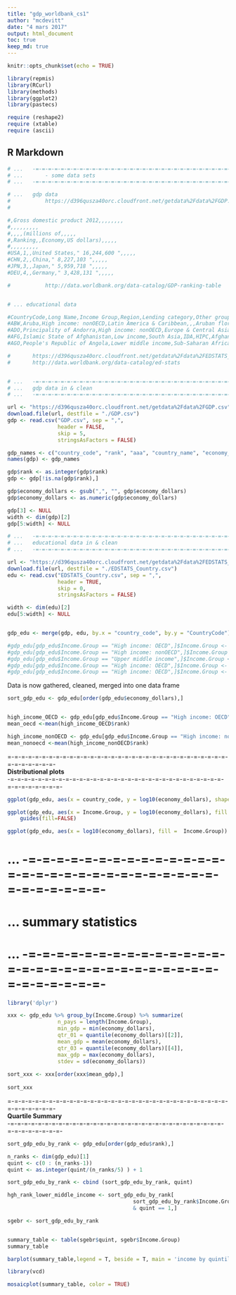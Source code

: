 ```yaml
---
title: "gdp_worldbank_cs1"
author: "mcdevitt"
date: "4 mars 2017"
output: html_document
toc: true
keep_md: true
---
```



```r
knitr::opts_chunk$set(echo = TRUE)

library(repmis)
library(RCurl)
library(methods)
library(ggplot2)
library(pastecs)

require (reshape2)
require (xtable)
require (ascii)

```


## R Markdown


```r

# ...	-=-=-=-=-=-=-=-=-=-=-=-=-=-=-=-=-=-=-=-=-=-=-=-=-=-=-=-=-=-=-=-=-=-=-=-=-
# ...		- some data sets
# ...	-=-=-=-=-=-=-=-=-=-=-=-=-=-=-=-=-=-=-=-=-=-=-=-=-=-=-=-=-=-=-=-=-=-=-=-=-

# ...	gdp data
#			https://d396qusza40orc.cloudfront.net/getdata%2Fdata%2FGDP.csv
#

#,Gross domestic product 2012,,,,,,,,
#,,,,,,,,,
#,,,,(millions of,,,,,
#,Ranking,,Economy,US dollars),,,,,
#,,,,,,,,,
#USA,1,,United States," 16,244,600 ",,,,,
#CHN,2,,China," 8,227,103 ",,,,,
#JPN,3,,Japan," 5,959,718 ",,,,,
#DEU,4,,Germany," 3,428,131 ",,,,,

#			http://data.worldbank.org/data-catalog/GDP-ranking-table


# ... educational data

#CountryCode,Long Name,Income Group,Region,Lending category,Other groups,Currency Unit,Latest population census,Latest household survey,Special Notes,National accounts base year,National accounts reference year,System of National Accounts,SNA price valuation,Alternative conversion factor,PPP survey year,Balance of Payments Manual in use,External debt Reporting status,System of trade,Government Accounting concept,IMF data dissemination standard,Source of most recent Income and expenditure data,Vital registration complete,Latest agricultural census,Latest industrial data,Latest trade data,Latest water withdrawal data,2-alpha code,WB-2 code,Table Name,Short Name
#ABW,Aruba,High income: nonOECD,Latin America & Caribbean,,,Aruban florin,2000,,,1995,,,,,,,,Special,,,,,,,2008,,AW,AW,Aruba,Aruba
#ADO,Principality of Andorra,High income: nonOECD,Europe & Central Asia,,,Euro,Register based,,,,,,,,,,,General,,,,Yes,,,2006,,AD,AD,Andorra,Andorra
#AFG,Islamic State of Afghanistan,Low income,South Asia,IDA,HIPC,Afghan afghani,1979,"MICS, 2003",Fiscal year end: March 20; reporting period for national accounts data: FY.,2002/2003,,,VAB,,,,Actual,General,Consolidated,GDDS,,,,,2008,2000,AF,AF,Afghanistan,Afghanistan
#AGO,People's Republic of Angola,Lower middle income,Sub-Saharan Africa,IDA,,Angolan kwanza,1970,"MICS, 2001, MIS, 2006/07",,1997,,,VAP,1991-96,2005,BPM5,Actual,Special,,GDDS,"IHS, 2000",,1964-65,,1991,2000,AO,AO,Angola,Angola

#		https://d396qusza40orc.cloudfront.net/getdata%2Fdata%2FEDSTATS_Country.csv
#		http://data.worldbank.org/data-catalog/ed-stats


# ...	-=-=-=-=-=-=-=-=-=-=-=-=-=-=-=-=-=-=-=-=-=-=-=-=-=-=-=-=-=-=-=-=-=-=-=-=-
# ...	gdp data in & clean
# ...	-=-=-=-=-=-=-=-=-=-=-=-=-=-=-=-=-=-=-=-=-=-=-=-=-=-=-=-=-=-=-=-=-=-=-=-=-

url <- "https://d396qusza40orc.cloudfront.net/getdata%2Fdata%2FGDP.csv"
download.file(url, destfile = "./GDP.csv")
gdp <- read.csv("GDP.csv", sep = ",",
				header = FALSE,
				skip = 5,
				stringsAsFactors = FALSE)

gdp_names <- c("country_code", "rank", "aaa", "country_name", "economy_dollars")
names(gdp) <- gdp_names

gdp$rank <- as.integer(gdp$rank)
gdp <- gdp[!is.na(gdp$rank),]

gdp$economy_dollars <- gsub(",", "", gdp$economy_dollars)
gdp$economy_dollars <- as.numeric(gdp$economy_dollars)

gdp[3] <- NULL
width <- dim(gdp)[2]
gdp[5:width] <- NULL

# ...	-=-=-=-=-=-=-=-=-=-=-=-=-=-=-=-=-=-=-=-=-=-=-=-=-=-=-=-=-=-=-=-=-=-=-=-=-
# ...	educational data in & clean
# ...	-=-=-=-=-=-=-=-=-=-=-=-=-=-=-=-=-=-=-=-=-=-=-=-=-=-=-=-=-=-=-=-=-=-=-=-=-

url <- "https://d396qusza40orc.cloudfront.net/getdata%2Fdata%2FEDSTATS_Country.csv"
download.file(url, destfile = "./EDSTATS_Country.csv")
edu <- read.csv("EDSTATS_Country.csv", sep = ",",
				header = TRUE,
				skip = 0,
				stringsAsFactors = FALSE)

width <- dim(edu)[2]
edu[5:width] <- NULL


gdp_edu <- merge(gdp, edu, by.x = "country_code", by.y = "CountryCode")

#gdp_edu[gdp_edu$Income.Group == "High income: OECD",]$Income.Group <- "1_High_   OECD" 
#gdp_edu[gdp_edu$Income.Group == "High income: nonOECD",]$Income.Group <- "2_High_nonOECD" 
#gdp_edu[gdp_edu$Income.Group == "Upper middle income",]$Income.Group <- "3_UpperMiddle" 
#gdp_edu[gdp_edu$Income.Group == "High income: OECD",]$Income.Group <- "4_High_OECD" 
#gdp_edu[gdp_edu$Income.Group == "High income: OECD",]$Income.Group <- "5_High_OECD" 


```
Data is now gathered, cleaned, merged into one data frame

```r

sort_gdp_edu <- gdp_edu[order(gdp_edu$economy_dollars),] 


high_income_OECD <- gdp_edu[gdp_edu$Income.Group == "High income: OECD",]
mean_oecd <-mean(high_income_OECD$rank)

high_income_nonOECD <- gdp_edu[gdp_edu$Income.Group == "High income: nonOECD",]
mean_nonoecd <-mean(high_income_nonOECD$rank)

```


=-=-=-=-=-=-=-=-=-=-=-=-=-=-=-=-=-=-=-=-=-=-=-=-=-=-=-=-=-=-=-=-=-=-=-=-=-=-=-  
__Distributional plots__  
-=-=-=-=-=-=-=-=-=-=-=-=-=-=-=-=-=-=-=-=-=-=-=-=-=-=-=-=-=-=-=-=-=-=-=-=-=-=-=-  


```r


ggplot(gdp_edu, aes(x = country_code, y = log10(economy_dollars), shape = Income.Group, color = Income.Group )) + geom_point()

ggplot(gdp_edu, aes(x = Income.Group, y = log10(economy_dollars), fill = Income.Group)) + geom_boxplot() +
    guides(fill=FALSE)

ggplot(gdp_edu, aes(x = log10(economy_dollars), fill =  Income.Group)) + geom_density(alpha=.3)

```


# ...	-=-=-=-=-=-=-=-=-=-=-=-=-=-=-=-=-=-=-=-=-=-=-=-=-=-=-=-=-=-=-=-=-=-=-=-=-
# ...	summary statistics
# ...	-=-=-=-=-=-=-=-=-=-=-=-=-=-=-=-=-=-=-=-=-=-=-=-=-=-=-=-=-=-=-=-=-=-=-=-=-

```r

library('dplyr')

xxx <- gdp_edu %>% group_by(Income.Group) %>% summarize(
				n_pays = length(Income.Group),
				min_gdp = min(economy_dollars),
				qtr_01 = quantile(economy_dollars)[[2]],
				mean_gdp = mean(economy_dollars),
				qtr_03 = quantile(economy_dollars)[[4]],
				max_gdp = max(economy_dollars),
				stdev = sd(economy_dollars))
				
sort_xxx <- xxx[order(xxx$mean_gdp),] 
				
sort_xxx

```

=-=-=-=-=-=-=-=-=-=-=-=-=-=-=-=-=-=-=-=-=-=-=-=-=-=-=-=-=-=-=-=-=-=-=-=-=-=-=-  
__Quartile Summary__  
-=-=-=-=-=-=-=-=-=-=-=-=-=-=-=-=-=-=-=-=-=-=-=-=-=-=-=-=-=-=-=-=-=-=-=-=-=-=-=-  

```r

sort_gdp_edu_by_rank <- gdp_edu[order(gdp_edu$rank),] 

n_ranks <- dim(gdp_edu)[1]
quint <- c(0 : (n_ranks-1))
quint <- as.integer(quint/(n_ranks/5) ) + 1

sort_gdp_edu_by_rank <- cbind (sort_gdp_edu_by_rank, quint)

hgh_rank_lower_middle_income <- sort_gdp_edu_by_rank[
										sort_gdp_edu_by_rank$Income.Group == "Lower middle income"
										& quint == 1,]

sgebr <- sort_gdp_edu_by_rank


summary_table <- table(sgebr$quint, sgebr$Income.Group)
summary_table

barplot(summary_table,legend = T, beside = T, main = 'income by quintile')

library(vcd)

mosaicplot(summary_table, color = TRUE)

```
